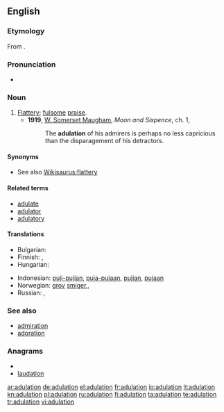 ==English==

===Etymology===
From {{etyl|la}} {{term|adulatio|adulātio|flattery}}.

===Pronunciation===
* {{a|UK}} {{IPA|/ˈædˌjʊu.leɪ.ʃǝn/}} {{SAMPA|/"{d%ju:.leI.S@n/}}
*: {{rhymes|eɪʃǝn}}

===Noun===
{{en-noun}}

# [[flattery|Flattery]]; [[fulsome]] [[praise]].
#* '''1919''', [[w:William Somerset Maugham|W. Somerset Maugham]], ''Moon and Sixpence'', ch. 1,
#*: The '''adulation''' of his admirers is perhaps no less capricious than the disparagement of his detractors.

====Synonyms====
* See also [[Wikisaurus:flattery]]

====Related terms====
* [[adulate]]
* [[adulator]]
* [[adulatory]]

====Translations====
{{trans-top|Flattery; fulsome praise}}
* Bulgarian: {{t|bg|ласкателство}}
* Finnish: {{t|fi|mielistely}},  {{t-|fi|imartelu}}
* Hungarian: {{t+|hu|hízelgés}}
{{trans-mid}}
* Indonesian: [[puji|puji-pujian]], [[puja|puja-pujaan]], [[puji|pujian]], [[puja|pujaan]]
* Norwegian: [[grov#Norwegian|grov]] [[smiger#Norwegian|smiger]],, {{t-|no|smisking|c}}
* Russian: {{t+|ru|лесть|f}}, {{t+|ru|подхалимство|n}}
{{trans-bottom}}

===See also===
* [[admiration]]
* [[adoration]]


===Anagrams===
* {{alphagram|aadilnotu}}
* [[laudation#English|laudation]]


[[ar:adulation]]
[[de:adulation]]
[[el:adulation]]
[[fr:adulation]]
[[io:adulation]]
[[it:adulation]]
[[kn:adulation]]
[[pl:adulation]]
[[ru:adulation]]
[[fi:adulation]]
[[ta:adulation]]
[[te:adulation]]
[[tr:adulation]]
[[vi:adulation]]
